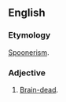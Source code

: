 ==English==

===Etymology===
[[spoonerism|Spoonerism]].

===Adjective===
{{en-adj}}

# {{lb|en|humorous|rare}} [[brain-dead|Brain-dead]].